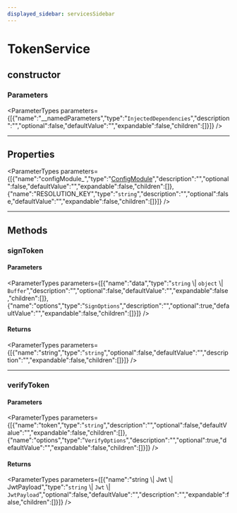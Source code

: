 ```yaml
---
displayed_sidebar: servicesSidebar
---
```



# TokenService

## constructor

### Parameters

<ParameterTypes parameters={[{"name":"__namedParameters","type":"`InjectedDependencies`","description":"","optional":false,"defaultValue":"","expandable":false,"children":[]}]} />

___

## Properties

<ParameterTypes parameters={[{"name":"configModule_","type":"[ConfigModule](../../medusa/types/medusa.ConfigModule-1.mdx)","description":"","optional":false,"defaultValue":"","expandable":false,"children":[]},{"name":"RESOLUTION_KEY","type":"`string`","description":"","optional":false,"defaultValue":"","expandable":false,"children":[]}]} />

___

## Methods

### signToken

#### Parameters

<ParameterTypes parameters={[{"name":"data","type":"`string` \\| `object` \\| `Buffer`","description":"","optional":false,"defaultValue":"","expandable":false,"children":[]},{"name":"options","type":"`SignOptions`","description":"","optional":true,"defaultValue":"","expandable":false,"children":[]}]} />

#### Returns

<ParameterTypes parameters={[{"name":"string","type":"`string`","optional":false,"defaultValue":"","description":"","expandable":false,"children":[]}]} />

___

### verifyToken

#### Parameters

<ParameterTypes parameters={[{"name":"token","type":"`string`","description":"","optional":false,"defaultValue":"","expandable":false,"children":[]},{"name":"options","type":"`VerifyOptions`","description":"","optional":true,"defaultValue":"","expandable":false,"children":[]}]} />

#### Returns

<ParameterTypes parameters={[{"name":"string \\| Jwt \\| JwtPayload","type":"`string` \\| `Jwt` \\| `JwtPayload`","optional":false,"defaultValue":"","description":"","expandable":false,"children":[]}]} />
